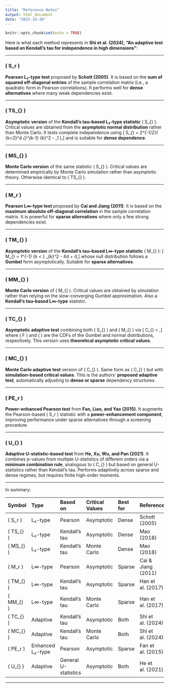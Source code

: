 ```yaml
---
title: "Reference Notes"
output: html_document
date: "2025-10-30"
---
```


```r
knitr::opts_chunk$set(echo = TRUE)
```

Here is what each method represents in **Shi et al. (2024), “An adaptive test based on Kendall’s tau for independence in high dimensions”**:

---

### ( S_r )

**Pearson L₂-type test** proposed by **Schott (2005)**.
It is based on the **sum of squared off-diagonal entries** of the sample correlation matrix (i.e., a quadratic form in Pearson correlations). It performs well for **dense alternatives** where many weak dependencies exist.

---

### ( TS_{\tau} )

**Asymptotic version** of the **Kendall’s tau–based L₂-type statistic** ( S_{\tau} ).
Critical values are obtained from the **asymptotic normal distribution** rather than Monte Carlo. It tests complete independence using
[
S_{\tau} = \omega_2^{-1/2}\left( \sum_{k=2}^d \sum_{\ell=1}^{k-1} \tau_{k\ell}^2 - \tfrac{d(d-1)}{2}\omega_1 \right),
]
and is suitable for **dense dependence**.

---

### ( MS_{\tau} )

**Monte Carlo version** of the same statistic ( S_{\tau} ).
Critical values are determined empirically by Monte Carlo simulation rather than asymptotic theory. Otherwise identical to ( TS_{\tau} ).

---

### ( M_r )

**Pearson L∞-type test** proposed by **Cai and Jiang (2011)**.
It is based on the **maximum absolute off-diagonal correlation** in the sample correlation matrix. It is powerful for **sparse alternatives** where only a few strong dependencies exist.

---

### ( TM_{\tau} )

**Asymptotic version** of the **Kendall’s tau–based L∞-type statistic** ( M_{\tau} ):
[
M_{\tau} = \omega_1^{-1} \max_{k < \ell} \tau_{k\ell}^2 - 4\ln d + \ln\ln d,
]
whose null distribution follows a **Gumbel** form asymptotically. Suitable for **sparse alternatives**.

---

### ( MM_{\tau} )

**Monte Carlo version** of ( M_{\tau} ).
Critical values are obtained by simulation rather than relying on the slow-converging Gumbel approximation. Also a **Kendall’s tau–based L∞-type** statistic.

---

### ( TC_{\tau} )

**Asymptotic adaptive test** combining both ( S_{\tau} ) and ( M_{\tau} ) via
[
C_{\tau} = \min{1 - F(M_{\tau}), 1 - \Phi(S_{\tau})},
]
where ( F ) and ( \Phi ) are the CDFs of the Gumbel and normal distributions, respectively.
This version uses **theoretical asymptotic critical values**.

---

### ( MC_{\tau} )

**Monte Carlo adaptive test** version of ( C_{\tau} ).
Same form as ( C_{\tau} ) but with **simulation-based critical values**. This is the authors’ **proposed adaptive test**, automatically adjusting to **dense or sparse** dependency structures.

---

### ( PE_r )

**Power-enhanced Pearson test** from **Fan, Liao, and Yao (2015)**.
It augments the Pearson-based ( S_r ) statistic with a **power-enhancement component**, improving performance under sparse alternatives through a screening procedure.

---

### ( U_{\min} )

**Adaptive U-statistic–based test** from **He, Xu, Wu, and Pan (2021)**.
It combines p-values from multiple U-statistics of different orders via a **minimum combination rule**, analogous to ( C_{\tau} ) but based on general U-statistics rather than Kendall’s tau. Performs adaptively across sparse and dense regimes, but requires finite high-order moments.

---

In summary:

| Symbol        | Type             | Based on             | Critical Values | Best for | Reference          |
| :------------ | :--------------- | :------------------- | :-------------- | :------- | :----------------- |
| ( S_r )       | L₂-type          | Pearson              | Asymptotic      | Dense    | Schott (2005)      |
| ( TS_{\tau} ) | L₂-type          | Kendall’s tau        | Asymptotic      | Dense    | Mao (2018)         |
| ( MS_{\tau} ) | L₂-type          | Kendall’s tau        | Monte Carlo     | Dense    | Mao (2018)         |
| ( M_r )       | L∞-type          | Pearson              | Asymptotic      | Sparse   | Cai & Jiang (2011) |
| ( TM_{\tau} ) | L∞-type          | Kendall’s tau        | Asymptotic      | Sparse   | Han et al. (2017)  |
| ( MM_{\tau} ) | L∞-type          | Kendall’s tau        | Monte Carlo     | Sparse   | Han et al. (2017)  |
| ( TC_{\tau} ) | Adaptive         | Kendall’s tau        | Asymptotic      | Both     | Shi et al. (2024)  |
| ( MC_{\tau} ) | Adaptive         | Kendall’s tau        | Monte Carlo     | Both     | Shi et al. (2024)  |
| ( PE_r )      | Enhanced L₂-type | Pearson              | Asymptotic      | Sparse   | Fan et al. (2015)  |
| ( U_{\min} )  | Adaptive         | General U-statistics | Asymptotic      | Both     | He et al. (2021)   |

---
